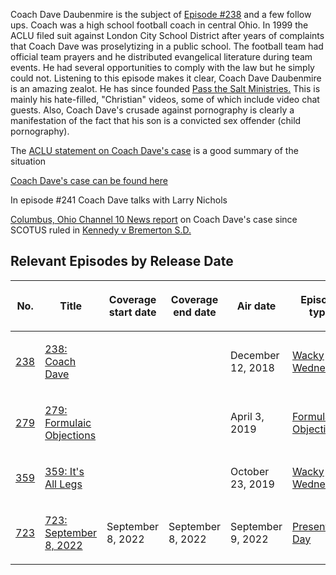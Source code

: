 Coach Dave Daubenmire is the subject of [[238: Coach Dave|Episode #238]] and a few follow ups.  Coach was a high school football coach in central Ohio.  In 1999 the ACLU filed suit against London City School District after years of complaints that Coach Dave was proselytizing in a public school.  The football team had official team prayers and he distributed evangelical literature during team events. He had several opportunities to comply with the law but he simply could not.  Listening to this episode makes it clear, Coach Dave Daubenmire is an amazing zealot.  He has since founded [https://www.mightycause.com/organization/Passthesalt Pass the Salt Ministries.]  This is mainly his hate-filled, "Christian" videos, some of which include video chat guests.   Also, Coach Dave's crusade against pornography is clearly a manifestation of the fact that his son is a convicted sex offender (child pornography).

The [https://www.aclu.org/press-releases/aclu-declares-victory-ohio-school-where-football-coach-led-prayers-read-scripture ACLU statement on Coach Dave's case] is a good summary of the situation

[https://caselaw.findlaw.com/oh-court-of-appeals/1191679.html Coach Dave's case can be found here]

In episode #241 Coach Dave talks with Larry Nichols

[https://www.10tv.com/article/news/local/former-football-coach-reflects-on-scotus-ruling/530-57d4c2db-a121-4fe4-b726-43dc008673b8 Columbus, Ohio Channel 10 News report] on Coach Dave's case since SCOTUS ruled in [https://www.supremecourt.gov/opinions/21pdf/21-418_i425.pdf Kennedy v Bremerton S.D.]

==Relevant Episodes by Release Date==
{| class="fandom-table"
!No.
!Title
!Coverage
start date
!Coverage
end date
!Air date
!Episode type
|-
|[[238: Coach Dave|238]]
|[[238: Coach Dave]]
|
|
|December 12, 2018
|[[:Category:Wacky Wednesday|Wacky Wednesday]]
|-
|[[279: Formulaic Objections|279]]
|[[279: Formulaic Objections]]
|
|
|April 3, 2019
|[[:Category:Formulaic Objections|Formulaic Objections]]
|-
|[[359: It's All Legs|359]]
|[[359: It's All Legs]]
|
|
|October 23, 2019
|[[:Category:Wacky Wednesday|Wacky Wednesday]]
|-
|[[723: September 8, 2022|723]]
|[[723: September 8, 2022]]
|September 8, 2022
|September 8, 2022
|September 9, 2022
|[[:Category:Present Day|Present Day]]
|}
